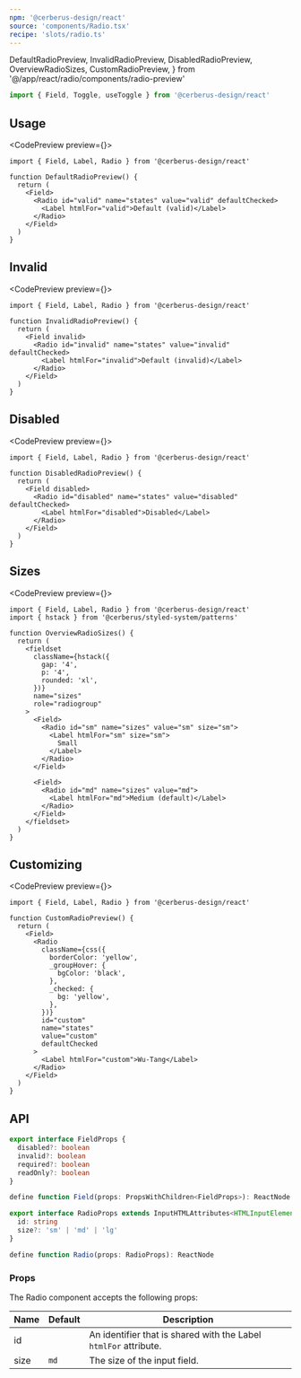```yaml
---
npm: '@cerberus-design/react'
source: 'components/Radio.tsx'
recipe: 'slots/radio.ts'
---
```


  DefaultRadioPreview,
  InvalidRadioPreview,
  DisabledRadioPreview,
  OverviewRadioSizes,
  CustomRadioPreview,
} from '@/app/react/radio/components/radio-preview'

```ts
import { Field, Toggle, useToggle } from '@cerberus-design/react'
```

## Usage

<CodePreview preview={<DefaultRadioPreview />}>
```tsx title="valid-radio.tsx" {7}
import { Field, Label, Radio } from '@cerberus-design/react'

function DefaultRadioPreview() {
  return (
    <Field>
      <Radio id="valid" name="states" value="valid" defaultChecked>
        <Label htmlFor="valid">Default (valid)</Label>
      </Radio>
    </Field>
  )
}
```
</CodePreview>

## Invalid

<CodePreview preview={<InvalidRadioPreview />}>
```tsx title="invalid-radio.tsx" {5}
import { Field, Label, Radio } from '@cerberus-design/react'

function InvalidRadioPreview() {
  return (
    <Field invalid>
      <Radio id="invalid" name="states" value="invalid" defaultChecked>
        <Label htmlFor="invalid">Default (invalid)</Label>
      </Radio>
    </Field>
  )
}
```
</CodePreview>

## Disabled

<CodePreview preview={<DisabledRadioPreview />}>
```tsx title="search-input.tsx" {5}
import { Field, Label, Radio } from '@cerberus-design/react'

function DisabledRadioPreview() {
  return (
    <Field disabled>
      <Radio id="disabled" name="states" value="disabled" defaultChecked>
        <Label htmlFor="disabled">Disabled</Label>
      </Radio>
    </Field>
  )
}
```
</CodePreview>

## Sizes

<CodePreview preview={<OverviewRadioSizes />}>
```tsx title="radio-sizes.tsx" {14,20,26}
import { Field, Label, Radio } from '@cerberus-design/react'
import { hstack } from '@cerberus/styled-system/patterns'

function OverviewRadioSizes() {
  return (
    <fieldset
      className={hstack({
        gap: '4',
        p: '4',
        rounded: 'xl',
      })}
      name="sizes"
      role="radiogroup"
    >
      <Field>
        <Radio id="sm" name="sizes" value="sm" size="sm">
          <Label htmlFor="sm" size="sm">
            Small
          </Label>
        </Radio>
      </Field>

      <Field>
        <Radio id="md" name="sizes" value="md">
          <Label htmlFor="md">Medium (default)</Label>
        </Radio>
      </Field>
    </fieldset>
  )
}
```
</CodePreview>

## Customizing

<CodePreview preview={<CustomRadioPreview />}>
```tsx title="custom-radio.tsx"
import { Field, Label, Radio } from '@cerberus-design/react'

function CustomRadioPreview() {
  return (
    <Field>
      <Radio
        className={css({
          borderColor: 'yellow',
          _groupHover: {
            bgColor: 'black',
          },
          _checked: {
            bg: 'yellow',
          },
        })}
        id="custom"
        name="states"
        value="custom"
        defaultChecked
      >
        <Label htmlFor="custom">Wu-Tang</Label>
      </Radio>
    </Field>
  )
}
```
</CodePreview>

## API

<NoteAdmonition description="The Radio component must be used within a Field provider." />

```ts showLineNumbers=false
export interface FieldProps {
  disabled?: boolean
  invalid?: boolean
  required?: boolean
  readOnly?: boolean
}

define function Field(props: PropsWithChildren<FieldProps>): ReactNode
```

```ts showLineNumbers=false
export interface RadioProps extends InputHTMLAttributes<HTMLInputElement> {
  id: string
  size?: 'sm' | 'md' | 'lg'
}

define function Radio(props: RadioProps): ReactNode
```

### Props

The Radio component accepts the following props:

| Name     | Default | Description                                                   |
| -------- | ------- | ------------------------------------------------------------- |
| id   |    |  An identifier that is shared with the Label `htmlFor` attribute.        |
| size   | `md`   |  The size of the input field.        |
